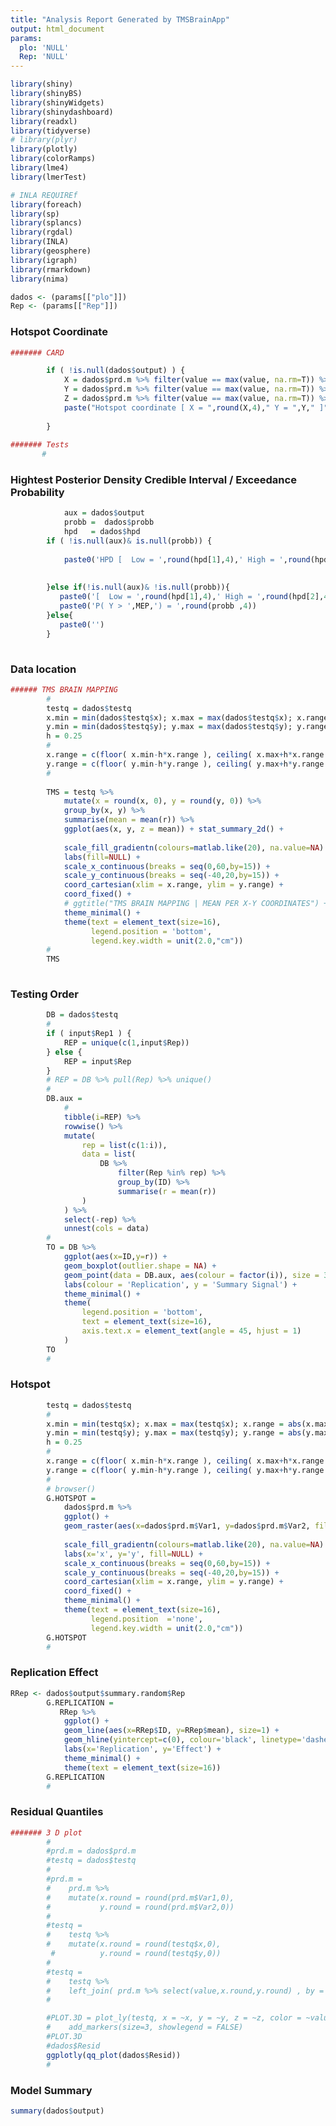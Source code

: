 ```yaml
---
title: "Analysis Report Generated by TMSBrainApp"
output: html_document
params:
  plo: 'NULL'
  Rep: 'NULL'
---
```



```R

library(shiny)
library(shinyBS)
library(shinyWidgets)
library(shinydashboard)
library(readxl)
library(tidyverse)
# library(plyr)
library(plotly)
library(colorRamps)
library(lme4)
library(lmerTest)

# INLA REQUIREf
library(foreach)
library(sp)
library(splancs)
library(rgdal)
library(INLA)
library(geosphere)
library(igraph)
library(rmarkdown)
library(nima)
```


```R
dados <- (params[["plo"]])
Rep <- (params[["Rep"]])
```

### Hotspot Coordinate

```R
####### CARD

        if ( !is.null(dados$output) ) {
            X = dados$prd.m %>% filter(value == max(value, na.rm=T)) %>% pull(Var1)
            Y = dados$prd.m %>% filter(value == max(value, na.rm=T)) %>% pull(Var2)
            Z = dados$prd.m %>% filter(value == max(value, na.rm=T)) %>% pull(value)
            paste("Hotspot coordinate [ X = ",round(X,4)," Y = ",Y," ]")
            
        }
  
####### Tests 
       #
```

### Hightest Posterior Density Credible Interval / Exceedance Probability

```R

            aux = dados$output
            probb =  dados$probb
            hpd   = dados$hpd
        if ( !is.null(aux)& is.null(probb)) {
            
            paste0('HPD [  Low = ',round(hpd[1],4),' High = ',round(hpd[2],4), '  ]')
         
            
        }else if(!is.null(aux)& !is.null(probb)){
           paste0('[  Low = ',round(hpd[1],4),' High = ',round(hpd[2],4), '  ]')
           paste0('P( Y > ',MEP,') = ',round(probb ,4))
        }else{
           paste0('')
        }  
             
```

### Data location

```R
###### TMS BRAIN MAPPING
        #
        testq = dados$testq
        x.min = min(dados$testq$x); x.max = max(dados$testq$x); x.range = abs(x.max-x.min)
        y.min = min(dados$testq$y); y.max = max(dados$testq$y); y.range = abs(y.max-y.min)
        h = 0.25
        #    
        x.range = c(floor( x.min-h*x.range ), ceiling( x.max+h*x.range ))
        y.range = c(floor( y.min-h*y.range ), ceiling( y.max+h*y.range ))
        #    
      
        TMS = testq %>% 
            mutate(x = round(x, 0), y = round(y, 0)) %>% 
            group_by(x, y) %>% 
            summarise(mean = mean(r)) %>% 
            ggplot(aes(x, y, z = mean)) + stat_summary_2d() +
            
            scale_fill_gradientn(colours=matlab.like(20), na.value=NA) +
            labs(fill=NULL) +
            scale_x_continuous(breaks = seq(0,60,by=15)) +
            scale_y_continuous(breaks = seq(-40,20,by=15)) +
            coord_cartesian(xlim = x.range, ylim = y.range) +
            coord_fixed() +
            # ggtitle("TMS BRAIN MAPPING | MEAN PER X-Y COORDINATES") +
            theme_minimal() +
            theme(text = element_text(size=16),
                  legend.position = 'bottom',
                  legend.key.width = unit(2.0,"cm"))
        # 
        TMS 
       
```

### Testing Order

```R

        DB = dados$testq
        #    
        if ( input$Rep1 ) { 
            REP = unique(c(1,input$Rep))
        } else {
            REP = input$Rep
        }
        # REP = DB %>% pull(Rep) %>% unique()
        #
        DB.aux = 
            #
            tibble(i=REP) %>% 
            rowwise() %>% 
            mutate(
                rep = list(c(1:i)),
                data = list(
                    DB %>% 
                        filter(Rep %in% rep) %>% 
                        group_by(ID) %>% 
                        summarise(r = mean(r))
                )
            ) %>% 
            select(-rep) %>% 
            unnest(cols = data)
        #       
        TO = DB %>%  
            ggplot(aes(x=ID,y=r)) + 
            geom_boxplot(outlier.shape = NA) +
            geom_point(data = DB.aux, aes(colour = factor(i)), size = 3) +
            labs(colour = 'Replication', y = 'Summary Signal') +
            theme_minimal() +
            theme(
                legend.position = 'bottom',
                text = element_text(size=16),
                axis.text.x = element_text(angle = 45, hjust = 1)
            )
        TO
        #
```

### Hotspot

```R

        
        testq = dados$testq
        #     
        x.min = min(testq$x); x.max = max(testq$x); x.range = abs(x.max-x.min)
        y.min = min(testq$y); y.max = max(testq$y); y.range = abs(y.max-y.min)
        h = 0.25
        #    
        x.range = c(floor( x.min-h*x.range ), ceiling( x.max+h*x.range ))
        y.range = c(floor( y.min-h*y.range ), ceiling( y.max+h*y.range ))
        #
        # browser()
        G.HOTSPOT = 
            dados$prd.m %>% 
            ggplot() +
            geom_raster(aes(x=dados$prd.m$Var1, y=dados$prd.m$Var2, fill=dados$prd.m$value)) +
            
            scale_fill_gradientn(colours=matlab.like(20), na.value=NA) +
            labs(x='x', y='y', fill=NULL) +
            scale_x_continuous(breaks = seq(0,60,by=15)) +
            scale_y_continuous(breaks = seq(-40,20,by=15)) +
            coord_cartesian(xlim = x.range, ylim = y.range) +
            coord_fixed() +
            theme_minimal() +
            theme(text = element_text(size=16), 
                  legend.position  ='none',
                  legend.key.width = unit(2.0,"cm"))
        G.HOTSPOT
        #
```

### Replication Effect

```R
RRep <- dados$output$summary.random$Rep
        G.REPLICATION = 
           RRep %>% 
            ggplot() +
            geom_line(aes(x=RRep$ID, y=RRep$mean), size=1) +
            geom_hline(yintercept=c(0), colour='black', linetype='dashed') +
            labs(x='Replication', y='Effect') +
            theme_minimal() +
            theme(text = element_text(size=16))
        G.REPLICATION
        #
```

### Residual Quantiles

```R
####### 3 D plot
        #
        #prd.m = dados$prd.m
        #testq = dados$testq
        #
        #prd.m =
        #    prd.m %>%
        #    mutate(x.round = round(prd.m$Var1,0),
        #           y.round = round(prd.m$Var2,0))
        #
        #testq =
        #    testq %>%
        #    mutate(x.round = round(testq$x,0),
         #          y.round = round(testq$y,0))
        #
        #testq =
        #    testq %>%
        #    left_join( prd.m %>% select(value,x.round,y.round) , by = c('x.round','y.round') )
        #

        #PLOT.3D = plot_ly(testq, x = ~x, y = ~y, z = ~z, color = ~value, colors = matlab.like(20)) %>%
        #    add_markers(size=3, showlegend = FALSE)
        #PLOT.3D
        #dados$Resid
        ggplotly(qq_plot(dados$Resid))
        #
```

### Model Summary

```R

summary(dados$output)
```
